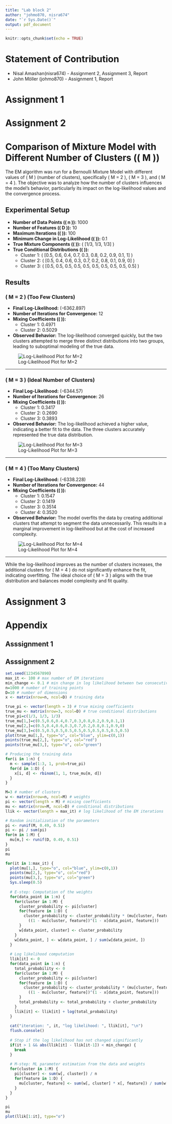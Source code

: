 ```yaml
---
title: "Lab block 2"
author: "johmo870, nisra674"
date: "`r Sys.Date()`"
output: pdf_document
---
```


```r
knitr::opts_chunk$set(echo = TRUE)
```

# Statement of Contribution
 - Nisal Amashan(nisra674) - Assignment 2, Assignment 3, Report
 - John Möller (johmo870) - Assignment 1, Report
 
# Assignment 1

# Assignment 2
# Comparison of Mixture Model with Different Number of Clusters (\( M \))

The EM algorithm was run for a Bernoulli Mixture Model with different values of \( M \) (number of clusters), specifically \( M = 2 \), \( M = 3 \), and \( M = 4 \). The objective was to analyze how the number of clusters influences the model's behavior, particularly its impact on the log-likelihood values and the convergence process.

## Experimental Setup

- **Number of Data Points (\( n \)):** 1000
- **Number of Features (\( D \)):** 10
- **Maximum Iterations (\( \text{max\_it} \)):** 100
- **Minimum Change in Log-Likelihood (\( \text{min\_change} \)):** 0.1
- **True Mixture Components (\( \text{true\_pi} \)):** \( [1/3, 1/3, 1/3] \)
- **True Conditional Distributions (\( \text{true\_mu} \)):** 
  - Cluster 1: \( [0.5, 0.6, 0.4, 0.7, 0.3, 0.8, 0.2, 0.9, 0.1, 1] \)
  - Cluster 2: \( [0.5, 0.4, 0.6, 0.3, 0.7, 0.2, 0.8, 0.1, 0.9, 0] \)
  - Cluster 3: \( [0.5, 0.5, 0.5, 0.5, 0.5, 0.5, 0.5, 0.5, 0.5, 0.5] \)

## Results

### \( M = 2 \) (Too Few Clusters)

- **Final Log-Likelihood:** \(-6362.897\)
- **Number of Iterations for Convergence:** 12
- **Mixing Coefficients (\( \pi \)):** 
  - Cluster 1: 0.4971
  - Cluster 2: 0.5029
- **Observed Behavior:** The log-likelihood converged quickly, but the two clusters attempted to merge three distinct distributions into two groups, leading to suboptimal modeling of the true data.

![Log-Likelihood Plot for M=2](images/m2.png)

---

### \( M = 3 \) (Ideal Number of Clusters)

- **Final Log-Likelihood:** \(-6344.57\)
- **Number of Iterations for Convergence:** 26
- **Mixing Coefficients (\( \pi \)):** 
  - Cluster 1: 0.3417
  - Cluster 2: 0.2690
  - Cluster 3: 0.3893
- **Observed Behavior:** The log-likelihood achieved a higher value, indicating a better fit to the data. The three clusters accurately represented the true data distribution.

![Log-Likelihood Plot for M=3](images/m3.png)

---

### \( M = 4 \) (Too Many Clusters)

- **Final Log-Likelihood:** \(-6338.228\)
- **Number of Iterations for Convergence:** 44
- **Mixing Coefficients (\( \pi \)):**
  - Cluster 1: 0.1547
  - Cluster 2: 0.1419
  - Cluster 3: 0.3514
  - Cluster 4: 0.3520
- **Observed Behavior:** The model overfits the data by creating additional clusters that attempt to segment the data unnecessarily. This results in a marginal improvement in log-likelihood but at the cost of increased complexity.

![Log-Likelihood Plot for M=4](images/m4.png)

---


While the log-likelihood improves as the number of clusters increases, the additional clusters for \( M = 4 \) do not significantly enhance the fit, indicating overfitting. The ideal choice of \( M = 3 \) aligns with the true distribution and balances model complexity and fit quality.


# Assignment 3

# Appendix
## Asssignment 1

## Asssignment 2
```r
set.seed(1234567890)
max_it <- 100 # max number of EM iterations
min_change <- 0.1 # min change in log likelihood between two consecutive iterations
n=1000 # number of training points
D=10 # number of dimensions
x <- matrix(nrow=n, ncol=D) # training data

true_pi <- vector(length = 3) # true mixing coefficients
true_mu <- matrix(nrow=3, ncol=D) # true conditional distributions
true_pi=c(1/3, 1/3, 1/3)
true_mu[1,]=c(0.5,0.6,0.4,0.7,0.3,0.8,0.2,0.9,0.1,1)
true_mu[2,]=c(0.5,0.4,0.6,0.3,0.7,0.2,0.8,0.1,0.9,0)
true_mu[3,]=c(0.5,0.5,0.5,0.5,0.5,0.5,0.5,0.5,0.5,0.5)
plot(true_mu[1,], type="o", col="blue", ylim=c(0,1))
points(true_mu[2,], type="o", col="red")
points(true_mu[3,], type="o", col="green")

# Producing the training data
for(i in 1:n) {
  m <- sample(1:3, 1, prob=true_pi)
  for(d in 1:D) {
    x[i, d] <- rbinom(1, 1, true_mu[m, d])
  }
}

M=3 # number of clusters
w <- matrix(nrow=n, ncol=M) # weights
pi <- vector(length = M) # mixing coefficients
mu <- matrix(nrow=M, ncol=D) # conditional distributions
llik <- vector(length = max_it) # log likelihood of the EM iterations

# Random initialization of the parameters
pi <- runif(M, 0.49, 0.51)
pi <- pi / sum(pi)
for(m in 1:M) {
  mu[m,] <- runif(D, 0.49, 0.51)
}
pi
mu

for(it in 1:max_it) {
  plot(mu[1,], type="o", col="blue", ylim=c(0,1))
  points(mu[2,], type="o", col="red")
  points(mu[3,], type="o", col="green")
  Sys.sleep(0.5)
  
  # E-step: Computation of the weights
  for(data_point in 1:n) {
    for(cluster in 1:M) {
      cluster_probability <- pi[cluster]
      for(feature in 1:D) {
        cluster_probability <- cluster_probability * (mu[cluster, feature]^x[data_point, feature]) * 
          ((1 - mu[cluster, feature])^(1 - x[data_point, feature]))
      }
      w[data_point, cluster] <- cluster_probability
    }
    w[data_point, ] <- w[data_point, ] / sum(w[data_point, ]) 
  }
  
  # Log likelihood computation
  llik[it] <- 0
  for(data_point in 1:n) {
    total_probability <- 0
    for(cluster in 1:M) {
      cluster_probability <- pi[cluster]
      for(feature in 1:D) {
        cluster_probability <- cluster_probability * (mu[cluster, feature]^x[data_point, feature]) * 
          ((1 - mu[cluster, feature])^(1 - x[data_point, feature]))
      }
      total_probability <- total_probability + cluster_probability
    }
    llik[it] <- llik[it] + log(total_probability)
  }
  
  cat("iteration: ", it, "log likelihood: ", llik[it], "\n")
  flush.console()
  
  # Stop if the log likelihood has not changed significantly
  if(it > 1 && abs(llik[it] - llik[it-1]) < min_change) {
    break
  }
  
  # M-step: ML parameter estimation from the data and weights
  for(cluster in 1:M) {
    pi[cluster] <- sum(w[, cluster]) / n
    for(feature in 1:D) {
      mu[cluster, feature] <- sum(w[, cluster] * x[, feature]) / sum(w[, cluster])
    }
  }
}

pi
mu
plot(llik[1:it], type="o")
```
